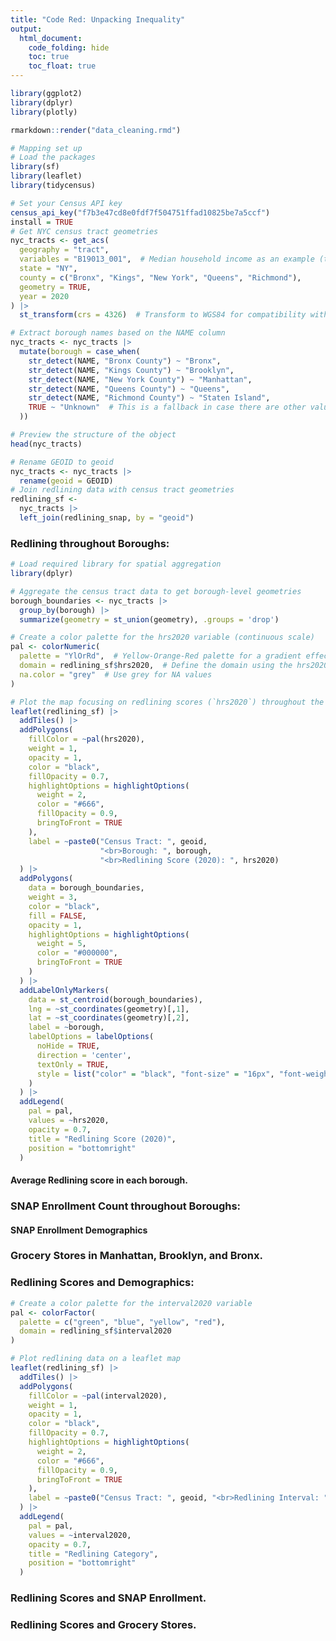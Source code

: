 ```yaml
---
title: "Code Red: Unpacking Inequality"
output: 
  html_document:
    code_folding: hide
    toc: true
    toc_float: true
---
```


```r
library(ggplot2)
library(dplyr)
library(plotly)
```

```r
rmarkdown::render("data_cleaning.rmd")
```

```r
# Mapping set up
# Load the packages
library(sf)
library(leaflet)
library(tidycensus)

# Set your Census API key
census_api_key("f7b3e47cd8e0fdf7f504751ffad10825be7a5ccf")
install = TRUE
# Get NYC census tract geometries
nyc_tracts <- get_acs(
  geography = "tract",
  variables = "B19013_001",  # Median household income as an example (this is just to pull the geometry)
  state = "NY",
  county = c("Bronx", "Kings", "New York", "Queens", "Richmond"),
  geometry = TRUE,
  year = 2020
) |>
  st_transform(crs = 4326)  # Transform to WGS84 for compatibility with Leaflet

# Extract borough names based on the NAME column
nyc_tracts <- nyc_tracts |>
  mutate(borough = case_when(
    str_detect(NAME, "Bronx County") ~ "Bronx",
    str_detect(NAME, "Kings County") ~ "Brooklyn",
    str_detect(NAME, "New York County") ~ "Manhattan",
    str_detect(NAME, "Queens County") ~ "Queens",
    str_detect(NAME, "Richmond County") ~ "Staten Island",
    TRUE ~ "Unknown"  # This is a fallback in case there are other values
  ))

# Preview the structure of the object
head(nyc_tracts)

```

```r
# Rename GEOID to geoid
nyc_tracts <- nyc_tracts |>
  rename(geoid = GEOID)
# Join redlining data with census tract geometries
redlining_sf <- 
  nyc_tracts |>
  left_join(redlining_snap, by = "geoid")

```


### Redlining throughout Boroughs:

```r
# Load required library for spatial aggregation
library(dplyr)

# Aggregate the census tract data to get borough-level geometries
borough_boundaries <- nyc_tracts |>
  group_by(borough) |>
  summarize(geometry = st_union(geometry), .groups = 'drop')

# Create a color palette for the hrs2020 variable (continuous scale)
pal <- colorNumeric(
  palette = "YlOrRd",  # Yellow-Orange-Red palette for a gradient effect
  domain = redlining_sf$hrs2020,  # Define the domain using the hrs2020 variable
  na.color = "grey"  # Use grey for NA values
)

# Plot the map focusing on redlining scores (`hrs2020`) throughout the boroughs
leaflet(redlining_sf) |>
  addTiles() |>
  addPolygons(
    fillColor = ~pal(hrs2020),
    weight = 1,
    opacity = 1,
    color = "black",
    fillOpacity = 0.7,
    highlightOptions = highlightOptions(
      weight = 2,
      color = "#666",
      fillOpacity = 0.9,
      bringToFront = TRUE
    ),
    label = ~paste0("Census Tract: ", geoid, 
                    "<br>Borough: ", borough, 
                    "<br>Redlining Score (2020): ", hrs2020)
  ) |>
  addPolygons(
    data = borough_boundaries,
    weight = 3,
    color = "black",
    fill = FALSE,
    opacity = 1,
    highlightOptions = highlightOptions(
      weight = 5,
      color = "#000000",
      bringToFront = TRUE
    )
  ) |>
  addLabelOnlyMarkers(
    data = st_centroid(borough_boundaries),
    lng = ~st_coordinates(geometry)[,1],
    lat = ~st_coordinates(geometry)[,2],
    label = ~borough,
    labelOptions = labelOptions(
      noHide = TRUE,
      direction = 'center',
      textOnly = TRUE,
      style = list("color" = "black", "font-size" = "16px", "font-weight" = "bold")
    )
  ) |>
  addLegend(
    pal = pal,
    values = ~hrs2020,
    opacity = 0.7,
    title = "Redlining Score (2020)",
    position = "bottomright"
  )

```

#### Average Redlining score in each borough.

### SNAP Enrollment Count throughout Boroughs:

#### SNAP Enrollment Demographics

### Grocery Stores in Manhattan, Brooklyn, and Bronx.

### Redlining Scores and Demographics:

```r
# Create a color palette for the interval2020 variable
pal <- colorFactor(
  palette = c("green", "blue", "yellow", "red"),
  domain = redlining_sf$interval2020
)

# Plot redlining data on a leaflet map
leaflet(redlining_sf) |>
  addTiles() |>
  addPolygons(
    fillColor = ~pal(interval2020),
    weight = 1,
    opacity = 1,
    color = "black",
    fillOpacity = 0.7,
    highlightOptions = highlightOptions(
      weight = 2,
      color = "#666",
      fillOpacity = 0.9,
      bringToFront = TRUE
    ),
    label = ~paste0("Census Tract: ", geoid, "<br>Redlining Interval: ", interval2020, "<br>Redlining Score (2020): ", hrs2020)
  ) |>
  addLegend(
    pal = pal,
    values = ~interval2020,
    opacity = 0.7,
    title = "Redlining Category",
    position = "bottomright"
  )
```

### Redlining Scores and SNAP Enrollment.

### Redlining Scores and Grocery Stores.


